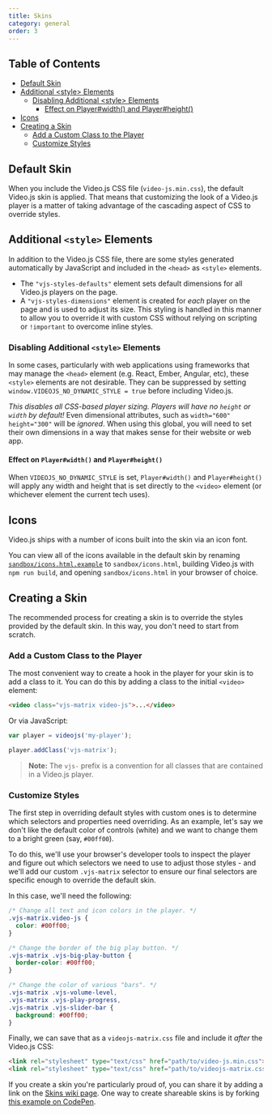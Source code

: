 ```yaml
---
title: Skins
category: general
order: 3
---
```


## Table of Contents

* [Default Skin](#default-skin)
* [Additional &lt;style> Elements](#additional-style-elements)
  * [Disabling Additional &lt;style> Elements](#disabling-additional-style-elements)
    * [Effect on Player#width() and Player#height()](#effect-on-playerwidth-and-playerheight)
* [Icons](#icons)
* [Creating a Skin](#creating-a-skin)
  * [Add a Custom Class to the Player](#add-a-custom-class-to-the-player)
  * [Customize Styles](#customize-styles)

## Default Skin

When you include the Video.js CSS file (`video-js.min.css`), the default Video.js skin is applied. That means that customizing the look of a Video.js player is a matter of taking advantage of the cascading aspect of CSS to override styles.

## Additional `<style>` Elements

In addition to the Video.js CSS file, there are some styles generated automatically by JavaScript and included in the `<head>` as `<style>` elements.

* The `"vjs-styles-defaults"` element sets default dimensions for all Video.js players on the page.
* A `"vjs-styles-dimensions"` element is created for _each_ player on the page and is used to adjust its size. This styling is handled in this manner to allow you to override it with custom CSS without relying on scripting or `!important` to overcome inline styles.

### Disabling Additional `<style>` Elements

In some cases, particularly with web applications using frameworks that may manage the `<head>` element (e.g. React, Ember, Angular, etc), these `<style>` elements are not desirable. They can be suppressed by setting `window.VIDEOJS_NO_DYNAMIC_STYLE = true` before including Video.js.

_This disables all CSS-based player sizing. Players will have no `height` or `width` by default!_ Even dimensional attributes, such as `width="600" height="300"` will be _ignored_. When using this global, you will need to set their own dimensions in a way that makes sense for their website or web app.

#### Effect on `Player#width()` and `Player#height()`

When `VIDEOJS_NO_DYNAMIC_STYLE` is set, `Player#width()` and `Player#height()` will apply any width and height that is set directly to the `<video>` element (or whichever element the current tech uses).

## Icons

Video.js ships with a number of icons built into the skin via an icon font.

You can view all of the icons available in the default skin by renaming [`sandbox/icons.html.example`](https://github.com/videojs/video.js/blob/main/sandbox/icons.html.example) to `sandbox/icons.html`, building Video.js with `npm run build`, and opening `sandbox/icons.html` in your browser of choice.

## Creating a Skin

The recommended process for creating a skin is to override the styles provided by the default skin. In this way, you don't need to start from scratch.

### Add a Custom Class to the Player

The most convenient way to create a hook in the player for your skin is to add a class to it. You can do this by adding a class to the initial `<video>` element:

```html
<video class="vjs-matrix video-js">...</video>
```

Or via JavaScript:

```js
var player = videojs('my-player');

player.addClass('vjs-matrix');
```

> **Note:** The `vjs-` prefix is a convention for all classes that are contained in a Video.js player.

### Customize Styles

The first step in overriding default styles with custom ones is to determine which selectors and properties need overriding. As an example, let's say we don't like the default color of controls (white) and we want to change them to a bright green (say, `#00ff00`).

To do this, we'll use your browser's developer tools to inspect the player and figure out which selectors we need to use to adjust those styles - and we'll add our custom `.vjs-matrix` selector to ensure our final selectors are specific enough to override the default skin.

In this case, we'll need the following:

```css
/* Change all text and icon colors in the player. */
.vjs-matrix.video-js {
  color: #00ff00;
}

/* Change the border of the big play button. */
.vjs-matrix .vjs-big-play-button {
  border-color: #00ff00;
}

/* Change the color of various "bars". */
.vjs-matrix .vjs-volume-level,
.vjs-matrix .vjs-play-progress,
.vjs-matrix .vjs-slider-bar {
  background: #00ff00;
}
```

Finally, we can save that as a `videojs-matrix.css` file and include it _after_ the Video.js CSS:

```html
<link rel="stylesheet" type="text/css" href="path/to/video-js.min.css">
<link rel="stylesheet" type="text/css" href="path/to/videojs-matrix.css">
```

If you create a skin you're particularly proud of, you can share it by adding a link on the [Skins wiki page](https://github.com/videojs/video.js/wiki/Skins). One way to create shareable skins is by forking [this example on CodePen](https://codepen.io/heff/pen/EarCt).
